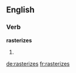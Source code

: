 ==English==

===Verb===
'''rasterizes'''

# {{third-person singular of|rasterize}}

[[de:rasterizes]]
[[fr:rasterizes]]